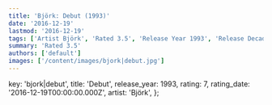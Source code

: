 ```yaml
---
title: 'Björk: Debut (1993)'
date: '2016-12-19'
lastmod: '2016-12-19'
tags: ['Artist Björk', 'Rated 3.5', 'Release Year 1993', 'Release Decade 1990']
summary: 'Rated 3.5'
authors: ['default']
images: ['/content/images/bjork|debut.jpg']
---
```


  key: 'bjork|debut',
  title: 'Debut',
  release_year: 1993,
  rating: 7,
  rating_date: '2016-12-19T00:00:00.000Z',
  artist: 'Björk',
};

<MusicRating data={data} />

